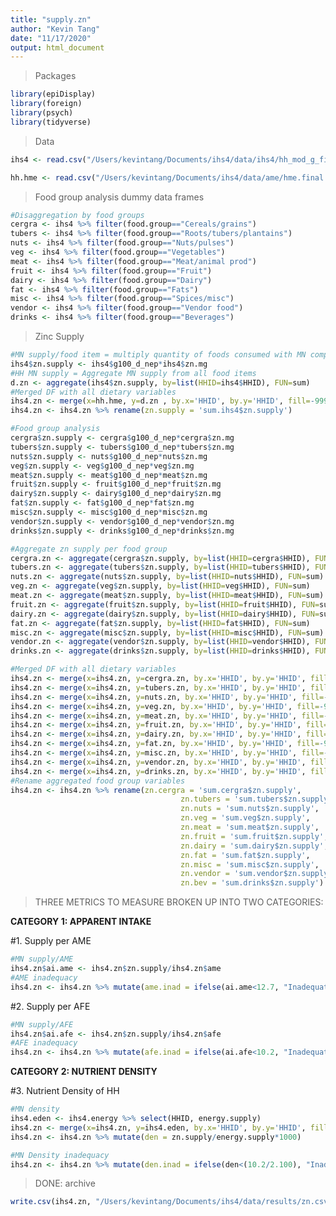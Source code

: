 ```yaml
---
title: "supply.zn"
author: "Kevin Tang"
date: "11/17/2020"
output: html_document
---
```

> Packages

```r
library(epiDisplay)
library(foreign)
library(psych)
library(tidyverse)
```

>Data

```r
ihs4 <- read.csv("/Users/kevintang/Documents/ihs4/data/ihs4/hh_mod_g_final.csv")

hh.hme <- read.csv("/Users/kevintang/Documents/ihs4/data/ame/hme.final.csv")

```


>Food group analysis dummy data frames

```r
#Disaggregation by food groups
cergra <- ihs4 %>% filter(food.group=="Cereals/grains")
tubers <- ihs4 %>% filter(food.group=="Roots/tubers/plantains")
nuts <- ihs4 %>% filter(food.group=="Nuts/pulses")
veg <- ihs4 %>% filter(food.group=="Vegetables")
meat <- ihs4 %>% filter(food.group=="Meat/animal prod")
fruit <- ihs4 %>% filter(food.group=="Fruit")
dairy <- ihs4 %>% filter(food.group=="Dairy")
fat <- ihs4 %>% filter(food.group=="Fats")
misc <- ihs4 %>% filter(food.group=="Spices/misc")
vendor <- ihs4 %>% filter(food.group=="Vendor food")
drinks <- ihs4 %>% filter(food.group=="Beverages")
```

>Zinc Supply

```r
#MN supply/food item = multiply quantity of foods consumed with MN composition of food
ihs4$zn.supply <- ihs4$g100_d_nep*ihs4$zn.mg
#HH MN supply = Aggregate MN supply from all food items 
d.zn <- aggregate(ihs4$zn.supply, by=list(HHID=ihs4$HHID), FUN=sum)
#Merged DF with all dietary variables
ihs4.zn <- merge(x=hh.hme, y=d.zn , by.x='HHID', by.y='HHID', fill=-9999, all.x = TRUE)
ihs4.zn <- ihs4.zn %>% rename(zn.supply = 'sum.ihs4$zn.supply')

#Food group analysis
cergra$zn.supply <- cergra$g100_d_nep*cergra$zn.mg
tubers$zn.supply <- tubers$g100_d_nep*tubers$zn.mg
nuts$zn.supply <- nuts$g100_d_nep*nuts$zn.mg
veg$zn.supply <- veg$g100_d_nep*veg$zn.mg
meat$zn.supply <- meat$g100_d_nep*meat$zn.mg
fruit$zn.supply <- fruit$g100_d_nep*fruit$zn.mg
dairy$zn.supply <- dairy$g100_d_nep*dairy$zn.mg
fat$zn.supply <- fat$g100_d_nep*fat$zn.mg
misc$zn.supply <- misc$g100_d_nep*misc$zn.mg
vendor$zn.supply <- vendor$g100_d_nep*vendor$zn.mg
drinks$zn.supply <- drinks$g100_d_nep*drinks$zn.mg

#Aggregate zn supply per food group
cergra.zn <- aggregate(cergra$zn.supply, by=list(HHID=cergra$HHID), FUN=sum)
tubers.zn <- aggregate(tubers$zn.supply, by=list(HHID=tubers$HHID), FUN=sum)
nuts.zn <- aggregate(nuts$zn.supply, by=list(HHID=nuts$HHID), FUN=sum)
veg.zn <- aggregate(veg$zn.supply, by=list(HHID=veg$HHID), FUN=sum)
meat.zn <- aggregate(meat$zn.supply, by=list(HHID=meat$HHID), FUN=sum)
fruit.zn <- aggregate(fruit$zn.supply, by=list(HHID=fruit$HHID), FUN=sum)
dairy.zn <- aggregate(dairy$zn.supply, by=list(HHID=dairy$HHID), FUN=sum)
fat.zn <- aggregate(fat$zn.supply, by=list(HHID=fat$HHID), FUN=sum)
misc.zn <- aggregate(misc$zn.supply, by=list(HHID=misc$HHID), FUN=sum)
vendor.zn <- aggregate(vendor$zn.supply, by=list(HHID=vendor$HHID), FUN=sum)
drinks.zn <- aggregate(drinks$zn.supply, by=list(HHID=drinks$HHID), FUN=sum)

#Merged DF with all dietary variables
ihs4.zn <- merge(x=ihs4.zn, y=cergra.zn, by.x='HHID', by.y='HHID', fill=-9999, all.x = TRUE)
ihs4.zn <- merge(x=ihs4.zn, y=tubers.zn, by.x='HHID', by.y='HHID', fill=-9999, all.x = TRUE)
ihs4.zn <- merge(x=ihs4.zn, y=nuts.zn, by.x='HHID', by.y='HHID', fill=-9999, all.x = TRUE)
ihs4.zn <- merge(x=ihs4.zn, y=veg.zn, by.x='HHID', by.y='HHID', fill=-9999, all.x = TRUE)
ihs4.zn <- merge(x=ihs4.zn, y=meat.zn, by.x='HHID', by.y='HHID', fill=-9999, all.x = TRUE)
ihs4.zn <- merge(x=ihs4.zn, y=fruit.zn, by.x='HHID', by.y='HHID', fill=-9999, all.x = TRUE)
ihs4.zn <- merge(x=ihs4.zn, y=dairy.zn, by.x='HHID', by.y='HHID', fill=-9999, all.x = TRUE)
ihs4.zn <- merge(x=ihs4.zn, y=fat.zn, by.x='HHID', by.y='HHID', fill=-9999, all.x = TRUE)
ihs4.zn <- merge(x=ihs4.zn, y=misc.zn, by.x='HHID', by.y='HHID', fill=-9999, all.x = TRUE)
ihs4.zn <- merge(x=ihs4.zn, y=vendor.zn, by.x='HHID', by.y='HHID', fill=-9999, all.x = TRUE)
ihs4.zn <- merge(x=ihs4.zn, y=drinks.zn, by.x='HHID', by.y='HHID', fill=-9999, all.x = TRUE)
#Rename aggregated food group variables
ihs4.zn <- ihs4.zn %>% rename(zn.cergra = 'sum.cergra$zn.supply',
                                      zn.tubers = 'sum.tubers$zn.supply',
                                      zn.nuts = 'sum.nuts$zn.supply',
                                      zn.veg = 'sum.veg$zn.supply',
                                      zn.meat = 'sum.meat$zn.supply',
                                      zn.fruit = 'sum.fruit$zn.supply',
                                      zn.dairy = 'sum.dairy$zn.supply',
                                      zn.fat = 'sum.fat$zn.supply',
                                      zn.misc = 'sum.misc$zn.supply',
                                      zn.vendor = 'sum.vendor$zn.supply',
                                      zn.bev = 'sum.drinks$zn.supply')

```

>THREE METRICS TO MEASURE BROKEN UP INTO TWO CATEGORIES:

**CATEGORY 1: APPARENT INTAKE**

#1. Supply per AME

```r
#MN supply/AME
ihs4.zn$ai.ame <- ihs4.zn$zn.supply/ihs4.zn$ame
#AME inadequacy
ihs4.zn <- ihs4.zn %>% mutate(ame.inad = ifelse(ai.ame<12.7, "Inadequate", "Adequate"))
```

#2. Supply per AFE

```r
#MN supply/AFE
ihs4.zn$ai.afe <- ihs4.zn$zn.supply/ihs4.zn$afe
#AFE inadequacy
ihs4.zn <- ihs4.zn %>% mutate(afe.inad = ifelse(ai.afe<10.2, "Inadequate", "Adequate"))
```

**CATEGORY 2: NUTRIENT DENSITY**

#3. Nutrient Density of HH

```r
#MN density
ihs4.eden <- ihs4.energy %>% select(HHID, energy.supply)
ihs4.zn <- merge(x=ihs4.zn, y=ihs4.eden, by.x='HHID', by.y='HHID', fill=-9999, all.x = TRUE)
ihs4.zn <- ihs4.zn %>% mutate(den = zn.supply/energy.supply*1000)

#MN Density inadequacy
ihs4.zn <- ihs4.zn %>% mutate(den.inad = ifelse(den<(10.2/2.100), "Inadequate", "Adequate"))
```

> DONE: archive

```r
write.csv(ihs4.zn, "/Users/kevintang/Documents/ihs4/data/results/zn.csv")
```